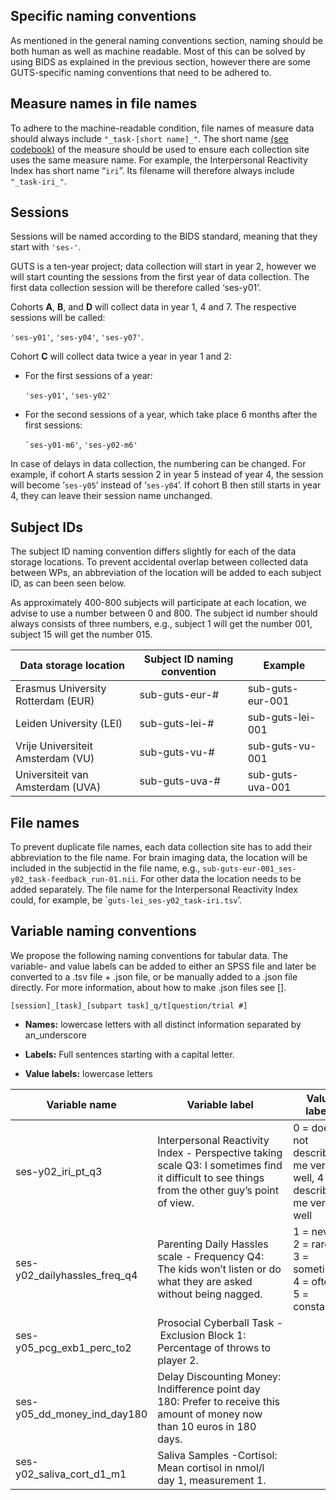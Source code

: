 ## Specific naming conventions

As mentioned in the general naming conventions section, naming should be both human as well as machine readable. Most of this can be solved by using BIDS as explained in the previous section, however there are some GUTS-specific naming conventions that need to be adhered to.

::: {.callout-tip collapse="false" appearance="simple" icon="false"}
## Measure names in file names

To adhere to the machine-readable condition, file names of measure data should always include `"_task-[short name]_"`. The short name [(see codebook)]{.underline} of the measure should be used to ensure each collection site uses the same measure name. For example, the Interpersonal Reactivity Index has short name "`iri`". Its filename will therefore always include `"_task-iri_"`.
:::

::: {.callout-tip collapse="true" icon="false"}
## Sessions

Sessions will be named according to the BIDS standard, meaning that they start with `'ses-'`.

GUTS is a ten-year project; data collection will start in year 2, however we will start counting the sessions from the first year of data collection. The first data collection session will be therefore called 'ses-y01'.

Cohorts **A**, **B**, and **D** will collect data in year 1, 4 and 7. The respective sessions will be called:

`'ses-y01'`, `'ses-y04'`, `'ses-y07'`.

Cohort **C** will collect data twice a year in year 1 and 2:

-   For the first sessions of a year:

    `'ses-y01'`[,]{.underline} `'ses-y02'`

-   For the second sessions of a year, which take place 6 months after the first sessions:

    `` `ses-y01-m6' ``, `'ses-y02-m6'`

In case of delays in data collection, the numbering can be changed. For example, if cohort A starts session 2 in year 5 instead of year 4, the session will become '`ses-y05`' instead of '`ses-y04`'. If cohort B then still starts in year 4, they can leave their session name unchanged.
:::

::: {.callout-tip collapse="true" icon="false"}
## Subject IDs

The subject ID naming convention differs slightly for each of the data storage locations. To prevent accidental overlap between collected data between WPs, an abbreviation of the location will be added to each subject ID, as can been seen below.

As approximately 400-800 subjects will participate at each location, we advise to use a number between 0 and 800. The subject id number should always consists of three numbers, e.g., subject 1 will get the number 001, subject 15 will get the number 015.

| Data storage location              | Subject ID naming convention | Example          |
|-----------------------------|-------------------------|-------------------|
| Erasmus University Rotterdam (EUR) | sub-guts-eur-#               | sub-guts-eur-001 |
| Leiden University (LEI)            | sub-guts-lei-#               | sub-guts-lei-001 |
| Vrije Universiteit Amsterdam (VU)  | sub-guts-vu-#                | sub-guts-vu-001  |
| Universiteit van Amsterdam (UVA)   | sub-guts-uva-#               | sub-guts-uva-001 |
:::

::: {.callout-tip collapse="true" icon="false"}
## File names

To prevent duplicate file names, each data collection site has to add their abbreviation to the file name. For brain imaging data, the location will be included in the subjectid in the file name, e.g., `sub-guts-eur-001_ses-y02_task-feedback_run-01.nii`. For other data the location needs to be added separately. The file name for the Interpersonal Reactivity Index could, for example, be \``guts-lei_ses-y02_task-iri.tsv`'.
:::

::: {.callout-tip collapse="true" icon="false"}
## Variable naming conventions

We propose the following naming conventions for tabular data. The variable- and value labels can be added to either an SPSS file and later be converted to a .tsv file + .json file, or be manually added to a .json file directly. For more information, about how to make .json files see \[\].

`[session]_[task]_[subpart task]_q/t[question/trial #]`

-   **Names:** lowercase letters with all distinct information separated by an_underscore

-   **Labels:** Full sentences starting with a capital letter.

-   **Value labels:** lowercase letters

| Variable name                | Variable label                                                                                                                                | Value labels                                                    |
|------------------|------------------------------------|------------------|
| ses-y02_iri_pt_q3            | Interpersonal Reactivity Index - Perspective taking scale Q3: I sometimes find it difficult to see things from the other guy's point of view. | 0 = does not describe me very well, 4 = described me very well  |
| ses-y02_dailyhassles_freq_q4 | Parenting Daily Hassles scale - Frequency Q4: The kids won't listen or do what they are asked without being nagged.                           | 1 = never, 2 = rarely, 3 = sometimes, 4 = often, 5 = constantly |
| ses-y05_pcg_exb1_perc_to2    | Prosocial Cyberball Task - Exclusion Block 1: Percentage of throws to player 2.                                                               |                                                                 |
| ses-y05_dd_money_ind_day180  | Delay Discounting Money: Indifference point day 180: Prefer to receive this amount of money now than 10 euros in 180 days.                    |                                                                 |
| ses-y02_saliva_cort_d1_m1    | Saliva Samples -Cortisol: Mean cortisol in nmol/l day 1, measurement 1.                                                                       |                                                                 |
:::

